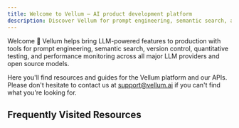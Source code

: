 ```yaml
---
title: Welcome to Vellum – AI product development platform
description: Discover Vellum for prompt engineering, semantic search, and more. Get resources and support for all major LLM providers.
---
```


Welcome 👋 Vellum helps bring LLM-powered features to production with tools for prompt engineering,
semantic search, version control, quantitative testing, and performance monitoring across
all major LLM providers and open source models.

Here you'll find resources and guides for the Vellum platform and our APIs. Please don't hesitate to contact
us at support@vellum.ai if you can't find what you're looking for.

## Frequently Visited Resources

<Cards>
  <Card
    title="Vellum API Reference"
    icon="fa-solid fa-code"
    href="/api-reference/introduction"
  />
  <Card
    title="Discord Server"
    icon="fa-brands fa-discord"
    href="https://discord.gg/6NqSBUxF78"
  />
  <Card
    title="Status Page"
    icon="fa-solid fa-signal"
    href="https://status.vellum.ai"
  />
  <Card
    title="Prompt Engineering Tips"
    icon="fa-solid fa-lightbulb"
    href="https://learnprompting.org"
  />
</Cards>
